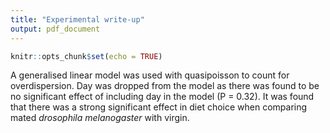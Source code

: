 ```yaml
---
title: "Experimental write-up"
output: pdf_document
---
```


```r
knitr::opts_chunk$set(echo = TRUE)
```


A generalised linear model was used with quasipoisson to count for overdispersion. Day was dropped from the model as there was found to be no significant effect of including day in the model (P = 0.32). 
It was found that there was a strong significant effect in diet choice when comparing mated *drosophila melanogaster* with virgin. 